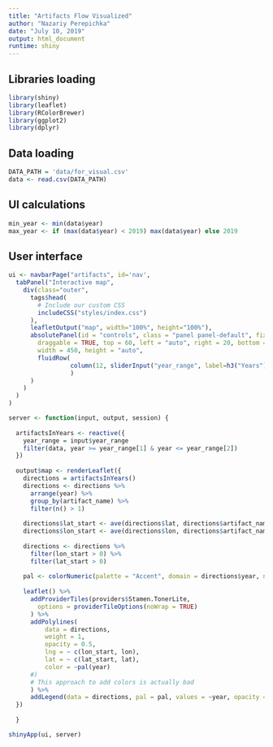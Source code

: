 ```yaml
---
title: "Artifacts Flow Visualized"
author: "Nazariy Perepichka"
date: "July 10, 2019"
output: html_document
runtime: shiny
---
```

## Libraries loading
```r
library(shiny)
library(leaflet)
library(RColorBrewer)
library(ggplot2)
library(dplyr)
```


## Data loading
```r
DATA_PATH = 'data/for_visual.csv'
data <- read.csv(DATA_PATH)
```

## UI calculations
```r
min_year <- min(data$year) 
max_year <- if (max(data$year) < 2019) max(data$year) else 2019
```

## User interface
```r
ui <- navbarPage("artifacts", id='nav',
  tabPanel("Interactive map",
    div(class="outer",
      tags$head(
        # Include our custom CSS
        includeCSS("styles/index.css")
      ),
      leafletOutput("map", width="100%", height="100%"),
      absolutePanel(id = "controls", class = "panel panel-default", fixed = TRUE,
        draggable = TRUE, top = 60, left = "auto", right = 20, bottom = "auto",
        width = 450, height = "auto",
        fluidRow(
                 column(12, sliderInput("year_range", label=h3("Years"), min=min_year, max=max_year,  c(min_year, max_year)))
                 )
      )
    )
  )
)
```

```r
server <- function(input, output, session) {
  
  artifactsInYears <- reactive({
    year_range = input$year_range
    filter(data, year >= year_range[1] & year <= year_range[2])
  })
  
  output$map <- renderLeaflet({
    directions = artifactsInYears()
    directions <- directions %>%
      arrange(year) %>%
      group_by(artifact_name) %>%
      filter(n() > 1)
      
    directions$lat_start <- ave(directions$lat, directions$artifact_name, FUN=function(x) c(0, x))
    directions$lon_start <- ave(directions$lon, directions$artifact_name, FUN=function(x) c(0, x))
    
    directions <- directions %>%
      filter(lon_start > 0) %>%
      filter(lat_start > 0)
    
    pal <- colorNumeric(palette = "Accent", domain = directions$year, n = 5)
    
    leaflet() %>%
      addProviderTiles(providers$Stamen.TonerLite,
        options = providerTileOptions(noWrap = TRUE)
      ) %>%
      addPolylines(
          data = directions,
          weight = 1,
          opacity = 0.5,
          lng = ~ c(lon_start, lon),
          lat = ~ c(lat_start, lat),
          color = ~pal(year)
      #)
      # This approach to add colors is actually bad
      ) %>%
      addLegend(data = directions, pal = pal, values = ~year, opacity = 0.5)
  })
  
  }
```

```r
shinyApp(ui, server)
```

